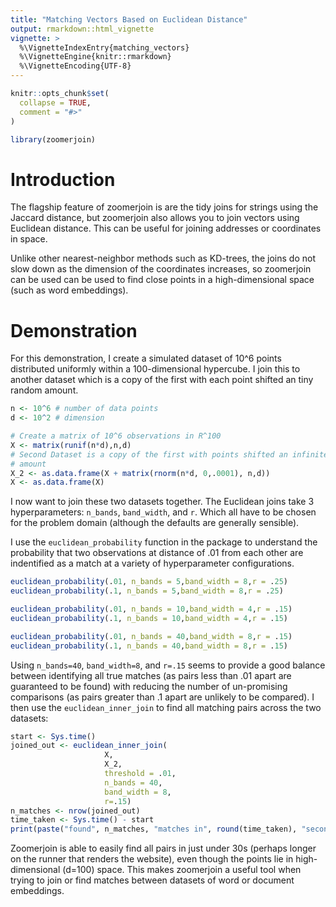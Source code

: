 ```yaml
---
title: "Matching Vectors Based on Euclidean Distance"
output: rmarkdown::html_vignette
vignette: >
  %\VignetteIndexEntry{matching_vectors}
  %\VignetteEngine{knitr::rmarkdown}
  %\VignetteEncoding{UTF-8}
---
```


```r
knitr::opts_chunk$set(
  collapse = TRUE,
  comment = "#>"
)
```

```r
library(zoomerjoin)
```

# Introduction

The flagship feature of zoomerjoin is are the tidy joins for strings using the
Jaccard distance, but zoomerjoin also allows you to join vectors using
Euclidean distance. This can be useful for joining addresses or coordinates in
space.

Unlike other nearest-neighbor methods such as KD-trees, the joins do not slow
down as the dimension of the coordinates increases, so zoomerjoin can be used
can be used to find close points in a high-dimensional space (such as word
embeddings).

# Demonstration

For this demonstration, I create a simulated dataset of 10^6 points distributed
uniformly within a 100-dimensional hypercube. I join this to another dataset
which is a copy of the first with each point shifted an tiny random amount.

```r
n <- 10^6 # number of data points
d <- 10^2 # dimension

# Create a matrix of 10^6 observations in R^100
X <- matrix(runif(n*d),n,d)
# Second Dataset is a copy of the first with points shifted an infinitesimal
# amount
X_2 <- as.data.frame(X + matrix(rnorm(n*d, 0,.0001), n,d))
X <- as.data.frame(X)
```

I now want to join these two datasets together. The Euclidean joins take 3
hyperparameters: `n_bands`, `band_width`, and `r`. Which all have to be chosen
for the problem domain (although the defaults are generally sensible).

I use the `euclidean_probability` function in the package to understand the
probability that two observations at distance of .01 from each other are
indentified as a match at a variety of hyperparameter configurations.

```r
euclidean_probability(.01, n_bands = 5,band_width = 8,r = .25)
euclidean_probability(.1, n_bands = 5,band_width = 8,r = .25)

euclidean_probability(.01, n_bands = 10,band_width = 4,r = .15)
euclidean_probability(.1, n_bands = 10,band_width = 4,r = .15)

euclidean_probability(.01, n_bands = 40,band_width = 8,r = .15)
euclidean_probability(.1, n_bands = 40,band_width = 8,r = .15)
```

Using `n_bands=40`, `band_width=8`, and `r=.15` seems to provide a good balance
between identifying all true matches (as pairs less than .01 apart are
guaranteed to be found) with reducing the number of un-promising comparisons
(as pairs greater than .1 apart are unlikely to be compared). I then use the
`euclidean_inner_join` to find all matching pairs across the two datasets:


```r
start <- Sys.time()
joined_out <- euclidean_inner_join(
                     X,
                     X_2,
                     threshold = .01,
                     n_bands = 40,
                     band_width = 8,
                     r=.15)
n_matches <- nrow(joined_out)
time_taken <- Sys.time() - start
print(paste("found", n_matches, "matches in", round(time_taken), "seconds"))
```

Zoomerjoin is able to easily find all pairs in just under 30s (perhaps longer
on the runner that renders the website), even though the points lie in
high-dimensional (d=100) space. This makes zoomerjoin a useful tool when trying
to join or find matches between datasets of word or document embeddings.

